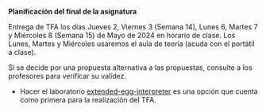 
<Callout type="info"> 

**Planificación del final de la asignatura**

Entrega de TFA los días Jueves 2, Viernes 3 (Semana 14), Lunes 6, Martes 7 y Miércoles 8 (Semana 15) 
de Mayo de 2024 en horario de clase. Los Lunes, Martes y Miércoles usaremos el aula de teoría (acuda con el portátil a clase). 

Si se decide por una propuesta alternativa a las propuestas, consulte a los profesores para verificar su validez.

- Hacer el laboratorio [extended-egg-interpreter](/labs/extended-egg-interpreter) es una opción que cuenta como primera para la realización del TFA.

</Callout>


